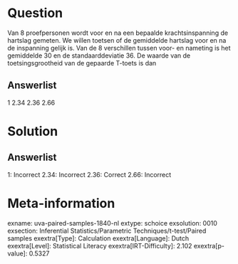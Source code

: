 Question
========

Van 8 proefpersonen wordt voor en na een bepaalde krachtsinspanning de
hartslag gemeten. We willen toetsen of de gemiddelde hartslag voor en na
de inspanning gelijk is. Van de 8 verschillen tussen voor- en nameting
is het gemiddelde 30 en de standaarddeviatie 36. De waarde van de
toetsingsgrootheid van de gepaarde T-toets is dan

Answerlist
----------

1
2.34
2.36
2.66

Solution
========

Answerlist
----------

1: Incorrect
2.34: Incorrect
2.36: Correct
2.66: Incorrect

Meta-information
================
exname: uva-paired-samples-1840-nl
extype: schoice
exsolution: 0010
exsection: Inferential Statistics/Parametric Techniques/t-test/Paired samples
exextra[Type]: Calculation
exextra[Language]: Dutch
exextra[Level]: Statistical Literacy
exextra[IRT-Difficulty]: 2.102
exextra[p-value]: 0.5327
